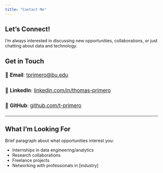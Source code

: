 ```yaml
---
title: "Contact Me"
---
```


::: {.column-page}

## Let's Connect!

I'm always interested in discussing new opportunities, collaborations, or just chatting about data and technology.

## Get in Touch

<div style="font-size: 1.2em; line-height: 2;">

📧 **Email**: [tprimero@bu.edu](mailto:tprimero@bu.edu)

💼 **LinkedIn**: [linkedin.com/in/thomas-primero](https://www.linkedin.com/in/thomas-primero-1b7094173/)

🐙 **GitHub**: [github.com/t-primero](https://github.com/t-primero)


</div>

---

## What I'm Looking For

Brief paragraph about what opportunities interest you:

- Internships in data engineering/analytics
- Research collaborations
- Freelance projects
- Networking with professionals in [industry]

:::